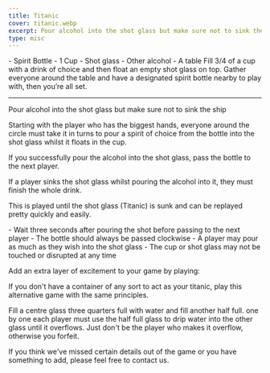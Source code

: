 ```yaml
---
title: Titanic
cover: titanic.webp
excerpt: Pour alcohol into the shot glass but make sure not to sink the ship
type: misc
---
```


<GameHero
  cover="/BeerGoggleGames/images/titanic.webp"
  alt="Titanic"
/>

<GameSection title="Equipment" icon="/BeerGoggleGames/images/liquor.webp">
-   Spirit Bottle
-   1 Cup
-   Shot glass
-   Other alcohol
-   A table
</GameSection>

<GameSection title="Setup" icon="/BeerGoggleGames/images/settings.webp">
Fill 3/4 of a cup with a drink of choice and then float an empty shot glass on top. Gather everyone around the table and have a designated spirit bottle nearby to play with, then you’re all set.

* * *
</GameSection>

<GameSection title="Aim of the Game" icon="/BeerGoggleGames/images/target.webp">
<p>Pour alcohol into the shot glass but make sure not to sink the ship</p>
</GameSection>

<GameSection title="How to Play" icon="/BeerGoggleGames/images/question.webp">
Starting with the player who has the biggest hands, everyone around the circle must take it in turns to pour a spirit of choice from the bottle into the shot glass whilst it floats in the cup.

If you successfully pour the alcohol into the shot glass, pass the bottle to the next player.

If a player sinks the shot glass whilst pouring the alcohol into it, they must finish the whole drink.

This is played until the shot glass (Titanic) is sunk and can be replayed pretty quickly and easily.
</GameSection>

<GameSection title="Rules" icon="/BeerGoggleGames/images/rules.webp">
-   Wait three seconds after pouring the shot before passing to the next player
-   The bottle should always be passed clockwise
-   A player may pour as much as they wish into the shot glass
-   The cup or shot glass may not be touched or disrupted at any time
</GameSection>

<GameSection title="Special Edition" icon="/BeerGoggleGames/images/special.webp">
<p>Add an extra layer of excitement to your game by playing:</p>
</GameSection>

<GameSection title="**Drip shot**" icon="/BeerGoggleGames/images/question.webp">
If you don't have a container of any sort to act as your titanic, play this alternative game with the same principles.

Fill a centre glass three quarters full with water and fill another half full. one by one each player must use the half full glass to drip water into the other glass until it overflows. Just don't be the player who makes it overflow, otherwise you forfeit.
</GameSection>

<ShareButtons title="Titanic" />

<FeedbackCard>
<p>If you think we've missed certain details out of the game or you have something to add, please feel free to contact us.</p>
</FeedbackCard>
